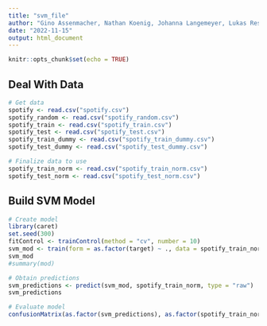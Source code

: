 ```yaml
---
title: "svm_file"
author: "Gino Assenmacher, Nathan Koenig, Johanna Langemeyer, Lukas Resch, Ben Roemer"
date: "2022-11-15"
output: html_document
---
```


```r
knitr::opts_chunk$set(echo = TRUE)
```


## Deal With Data

```r
# Get data
spotify <- read.csv("spotify.csv")
spotify_random <- read.csv("spotify_random.csv")
spotify_train <- read.csv("spotify_train.csv")
spotify_test <- read.csv("spotify_test.csv")
spotify_train_dummy <- read.csv("spotify_train_dummy.csv")
spotify_test_dummy <- read.csv("spotify_test_dummy.csv")

# Finalize data to use
spotify_train_norm <- read.csv("spotify_train_norm.csv")
spotify_test_norm <- read.csv("spotify_test_norm.csv")
```


## Build SVM Model

```r
# Create model
library(caret)
set.seed(300)
fitControl <- trainControl(method = "cv", number = 10)
svm_mod <- train(form = as.factor(target) ~ ., data = spotify_train_norm, trControl = fitControl, method = "svmLinear")
svm_mod
#summary(mod)

# Obtain predictions
svm_predictions <- predict(svm_mod, spotify_train_norm, type = "raw")
svm_predictions

# Evaluate model
confusionMatrix(as.factor(svm_predictions), as.factor(spotify_train_norm$target), positive = "1")
```

